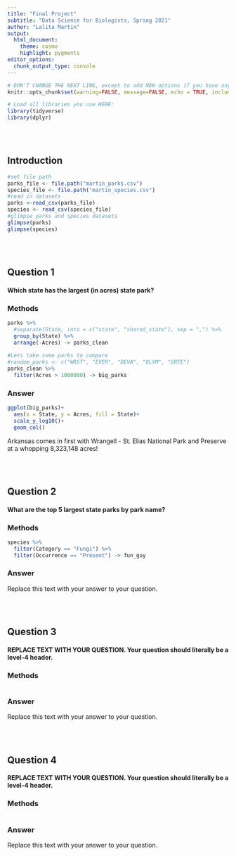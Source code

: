 ```yaml
---
title: "Final Project"
subtitle: "Data Science for Biologists, Spring 2021"
author: "Lalita Martin"
output: 
  html_document: 
    theme: cosmo
    highlight: pygments
editor_options: 
  chunk_output_type: console
---
```


```r
# DON'T CHANGE THE NEXT LINE, except to add NEW options if you have any.
knitr::opts_chunk$set(warning=FALSE, message=FALSE, echo = TRUE, include = TRUE)

# Load all libraries you use HERE:
library(tidyverse)
library(dplyr)
```

<br><br>

## Introduction

```r
#set file path
parks_file <- file.path("martin_parks.csv")
species_file <- file.path("martin_species.csv")
#read in datasets
parks <-read_csv(parks_file)
species <- read_csv(species_file)
#glimpse parks and species datasets
glimpse(parks)
glimpse(species)
```

<br><br>

## Question 1

#### Which state has the largest (in acres) state park? 

### Methods

```r
parks %>% 
  #separate(State, into = c("state", "shared_state"), sep = ",") %>%
  group_by(State) %>%
  arrange(-Acres) -> parks_clean
  
#Lets take some parks to compare
#random_parks <- c("WRST", "EVER", "DEVA", "OLYM", "GRTE")
parks_clean %>%
  filter(Acres > 1000000) -> big_parks

```

### Answer

```r
ggplot(big_parks)+
  aes(x = State, y = Acres, fill = State)+
  scale_y_log10()+
  geom_col()
```

Arkansas comes in first with Wrangell - St. Elias National Park and Preserve at a whopping 8,323,148 acres! 


<br><br>

## Question 2

#### What are the top 5 largest state parks by park name?

### Methods

```r
species %>%
  filter(Category == "Fungi") %>%
  filter(Occurrence == "Present") -> fun_guy

```

### Answer

Replace this text with your answer to your question.

<br><br>

## Question 3

#### REPLACE TEXT WITH YOUR QUESTION. Your question should literally be a level-4 header.

### Methods

```r


```

### Answer

Replace this text with your answer to your question.


<br><br>

## Question 4

#### REPLACE TEXT WITH YOUR QUESTION. Your question should literally be a level-4 header.

### Methods

```r


```

### Answer

Replace this text with your answer to your question.
